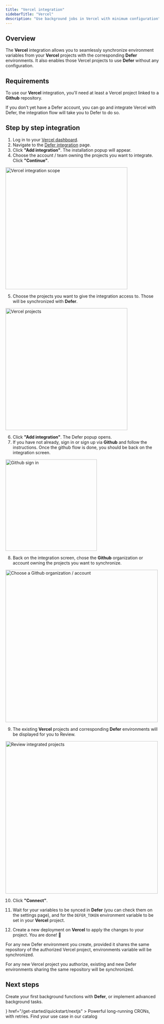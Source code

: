 ```yaml
---
title: "Vercel integration"
sidebarTitle: "Vercel"
description: "Use background jobs in Vercel with minimum configuration"
---
```


## Overview

The **Vercel** integration allows you to seamlessly synchronize environment
variables from your **Vercel** projects with the corresponding **Defer**
environments. It also enables those Vercel projects to use **Defer** without any
configuration.

## Requirements

To use our **Vercel** integration, you'll need at least a Vercel project linked
to a **Github** repository.

<Tip>
  If you don't yet have a Defer account, you can go and integrate Vercel with
  Defer, the integration flow will take you to Defer to do so.
</Tip>

## Step by step integration

1. Log in to your [Vercel dashboard](https://vercel.com/dashboard).
2. Navigate to the [Defer integration](https://vercel.com/integrations/defer)
   page.
3. Click **"Add integration"**. The installation popup will appear.
4. Choose the account / team owning the projects you want to integrate. Click
   **"Continue"**.

<Frame caption="Choose the scope of the integration">
  <img
    src="/images/integrations/vercel/scope.png"
    alt="Vercel integration scope"
    width="400"
  />
</Frame>

5. Choose the projects you want to give the integration access to. Those will be
   synchronized with **Defer**.

<Frame caption="Choose Vercel projects">
  <img
    src="/images/integrations/vercel/projects.png"
    alt="Vercel projects"
    width="400"
  />
</Frame>

6. Click **"Add integration"**. The Defer popup opens.
7. If you have not already, sign in or sign up via **Github** and follow the
   instructions. Once the github flow is done, you should be back on the
   integration screen.

<Frame caption="Sign in via Github">
  <img
    src="/images/integrations/vercel/sign-in.png"
    alt="Github sign in"
    width="300"
  />
</Frame>

8. Back on the integration screen, chose the **Github** organization or account
   owning the projects you want to synchronize.

<Frame caption="Integration screen">
  <img
    src="/images/integrations/vercel/integrate-org.png"
    alt="Choose a Github organization / account"
    width="500"
  />
</Frame>

9. The existing **Vercel** projects and corresponding **Defer** environments
   will be displayed for you to Review.

<Frame caption="Review existing Vercel projects and Defer environments to be synchronized">
  <img
    src="/images/integrations/vercel/integrate-review.png"
    alt="Review integrated projects"
    width="500"
  />
</Frame>

10. Click **"Connect"**.

11. Wait for your variables to be synced in **Defer** (you can check them on the
    settings page), and for the `DEFER_TOKEN` environment variable to be set in
    your **Vercel** project.

12. Create a new deployment on **Vercel** to apply the changes to your project.
    You are done! 🎉

<Note>
  For any new Defer environment you create, provided it shares the same repository of the authorized Vercel project, environments variable will be synchronized.

For any new Vercel project you authorize, existing and new Defer environments
sharing the same repository will be synchronized.

</Note>

## Next steps

Create your first background functions with **Defer**, or implement advanced
background tasks.

<CardGroup cols={2}>
  <Card
    title="Set up with Next.js"
    icon={
      <svg
        className="fill"
        width="24"
        height="24"
        viewBox=".5 -.2 1023 1024.1"
        xmlns="http://www.w3.org/2000/svg"
      >
        <path d="m478.5.6c-2.2.2-9.2.9-15.5 1.4-145.3 13.1-281.4 91.5-367.6 212-48 67-78.7 143-90.3 223.5-4.1 28.1-4.6 36.4-4.6 74.5s.5 46.4 4.6 74.5c27.8 192.1 164.5 353.5 349.9 413.3 33.2 10.7 68.2 18 108 22.4 15.5 1.7 82.5 1.7 98 0 68.7-7.6 126.9-24.6 184.3-53.9 8.8-4.5 10.5-5.7 9.3-6.7-.8-.6-38.3-50.9-83.3-111.7l-81.8-110.5-102.5-151.7c-56.4-83.4-102.8-151.6-103.2-151.6-.4-.1-.8 67.3-1 149.6-.3 144.1-.4 149.9-2.2 153.3-2.6 4.9-4.6 6.9-8.8 9.1-3.2 1.6-6 1.9-21.1 1.9h-17.3l-4.6-2.9c-3-1.9-5.2-4.4-6.7-7.3l-2.1-4.5.2-200.5.3-200.6 3.1-3.9c1.6-2.1 5-4.8 7.4-6.1 4.1-2 5.7-2.2 23-2.2 20.4 0 23.8.8 29.1 6.6 1.5 1.6 57 85.2 123.4 185.9s157.2 238.2 201.8 305.7l81 122.7 4.1-2.7c36.3-23.6 74.7-57.2 105.1-92.2 64.7-74.3 106.4-164.9 120.4-261.5 4.1-28.1 4.6-36.4 4.6-74.5s-.5-46.4-4.6-74.5c-27.8-192.1-164.5-353.5-349.9-413.3-32.7-10.6-67.5-17.9-106.5-22.3-9.6-1-75.7-2.1-84-1.3zm209.4 309.4c4.8 2.4 8.7 7 10.1 11.8.8 2.6 1 58.2.8 183.5l-.3 179.8-31.7-48.6-31.8-48.6v-130.7c0-84.5.4-132 1-134.3 1.6-5.6 5.1-10 9.9-12.6 4.1-2.1 5.6-2.3 21.3-2.3 14.8 0 17.4.2 20.7 2z"></path>
        <path d="m784.3 945.1c-3.5 2.2-4.6 3.7-1.5 2 2.2-1.3 5.8-4 5.2-4.1-.3 0-2 1-3.7 2.1zm-6.9 4.5c-1.8 1.4-1.8 1.5.4.4 1.2-.6 2.2-1.3 2.2-1.5 0-.8-.5-.6-2.6 1.1zm-5 3c-1.8 1.4-1.8 1.5.4.4 1.2-.6 2.2-1.3 2.2-1.5 0-.8-.5-.6-2.6 1.1zm-5 3c-1.8 1.4-1.8 1.5.4.4 1.2-.6 2.2-1.3 2.2-1.5 0-.8-.5-.6-2.6 1.1zm-7.6 4c-3.8 2-3.6 2.8.2.9 1.7-.9 3-1.8 3-2 0-.7-.1-.6-3.2 1.1z"></path>
      </svg>
    }
    href="/get-started/quickstart/nextjs"
  >
    Powerful long-running CRONs, with retries.
  </Card>
  <Card
    title="Job guides and examples"
    icon="box"
    iconType="light"
    href="/guides/overview"
  >
    Find your use case in our catalog
  </Card>
</CardGroup>
